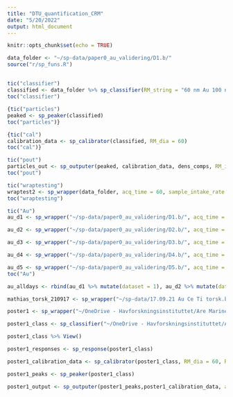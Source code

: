 ```yaml
---
title: "DTU_quantification_CRM"
date: "5/20/2022"
output: html_document
---
```


```r
knitr::opts_chunk$set(echo = TRUE)

data_folder <- "~/sp-data/paper0_au_validering/D1.b/"
source("r/sp_funs.R")
```

##


```r
tic("classifier")
classified <- data_folder %>% sp_classifier(RM_string = "60 nm Au 100 ng/l RM")
toc("classifier")
```


```r

{tic("particles")
peaked <- sp_peaker(classified)
toc("particles")}
```


```r
{tic("cal")
calibration_data <- sp_calibrator(classified, RM_dia = 60)
toc("cal")}
```

```r
tic("pout")
particles_out <- sp_outputer(peaked, calibration_data, dens_comps, RM_isotope = "Au", sample_intake_rate = 0.346, acq_time = 120)
toc("pout")
```


```r
tic("wraptesting")
wraptest2 <- sp_wrapper(data_folder, acq_time = 60, sample_intake_rate = 0.312, RM_string = "AuNPs", dens_comps = dens_comps, RM_isotope = "Au")
toc("wraptesting")
```


```r

tic("Au")
au_d1 <- sp_wrapper("~/sp-data/paper0_au_validering/D1.b/", acq_time = 120, sample_intake_rate = 0.346, RM_string = "60 nm Au 100 ng/l RM", dens_comps = dens_comps, RM_isotope = "Au")

au_d2 <- sp_wrapper("~/sp-data/paper0_au_validering/D2.b/", acq_time = 120, sample_intake_rate = 0.346, RM_string = "60 nm Au 100 ng/l RM", dens_comps = dens_comps, RM_isotope = "Au")

au_d3 <- sp_wrapper("~/sp-data/paper0_au_validering/D3.b/", acq_time = 120, sample_intake_rate = 0.346, RM_string = "60 nm Au 100 ng/l RM", dens_comps = dens_comps, RM_isotope = "Au")

au_d4 <- sp_wrapper("~/sp-data/paper0_au_validering/D4.b/", acq_time = 120, sample_intake_rate = 0.346, RM_string = "60 nm Au 100 ng/l RM", dens_comps = dens_comps, RM_isotope = "Au")

au_d5 <- sp_wrapper("~/sp-data/paper0_au_validering/D5.b/", acq_time = 120, sample_intake_rate = 0.346, RM_string = "60 nm Au 100 ng/l RM", dens_comps = dens_comps, RM_isotope = "Au")
toc("Au")

au_alldays <- rbind(au_d1 %>% mutate(dataset = 1), au_d2 %>% mutate(dataset = 2), au_d3 %>% mutate(dataset = 3), au_d4 %>% mutate(dataset = 4), au_d5 %>% mutate(dataset = 5))

```

```r
mathias_torsk_210917 <- sp_wrapper("~/sp-data/17.09.21 Au Ce Ti torsk.b/", acq_time = 120, sample_intake_rate = 0.346, RM_string = "RM", dens_comps = dens_comps, RM_isotope = "Au")
```

```r

poster1 <- sp_wrapper("~/OneDrive - Havforskningsinstituttet/Are Marine Nanoparticles/Paper_2_Au_val/poster_data/200814_BM_TiCuCr_x6000_poster_1.b/", acq_time = 180, sample_intake_rate = 0.346, RM_string = "RM", dens_comps = dens_comps, RM_isotope = "Au", RM_density = 19.32)

poster1_class <- sp_classifier("~/OneDrive - Havforskningsinstituttet/Are Marine Nanoparticles/Paper_2_Au_val/poster_data/200814_BM_TiCuCr_x6000_poster_1.b/", RM_string = "RM")

poster1_class %>% View()

poster1_responses <- sp_response(poster1_class)

poster1_calibration_data <- sp_calibrator(poster1_class, RM_dia = 60, RM_density = 19.32, RM_isotope = "Au", element_fraction = 1)

poster1_peaks <- sp_peaker(poster1_class)

poster1_output <- sp_outputer(poster1_peaks,poster1_calibration_data, acq_time = 120,dens_comps = dens_comps, RM_isotope = "Au", sample_intake_rate = 0.346)

```

